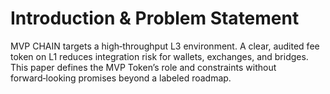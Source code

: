 # Introduction & Problem Statement

MVP CHAIN targets a high‑throughput L3 environment. A clear, audited fee token on L1
reduces integration risk for wallets, exchanges, and bridges. This paper defines the
MVP Token’s role and constraints without forward‑looking promises beyond a labeled
roadmap.
